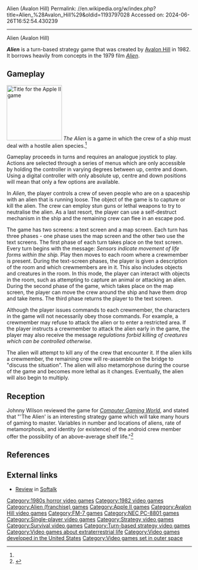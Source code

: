 Alien (Avalon Hill)
Permalink: //en.wikipedia.org/w/index.php?title=Alien_%28Avalon_Hill%29&oldid=1193797028
Accessed on: 2024-06-26T16:52:54.430239



------
Alien (Avalon Hill)
{{Short description|1982 strategy video game}}
{{For|other games of the same name|Alien (Atari 2600)|Alien (video game)}}
{{Infobox VG
|title = Alien
|image = Alien Avalon.jpg
|caption = 
|developer = [[Avalon Hill]]
|publisher = [[Avalon Hill]]
|designer =
|engine =
|released = [[1982 in video gaming|1982]]
|genre = [[Strategy game]]
|modes = [[Single player]]
|platforms = [[Apple II series|Apple II]]
}}

'''''Alien''''' is a turn-based strategy game that was created by [[Avalon Hill]] in 1982. It borrows heavily from concepts in the 1979 film ''[[Alien (film)|Alien]]''.

==Gameplay==
[[Image:alien_1982-title.gif|150px|Title for the Apple II game]]
''The Alien'' is a game in which the crew of a ship must deal with a hostile alien species.<ref name="CGW10"/>

Gameplay proceeds in turns and requires an analogue joystick to play. Actions are selected through a series of menus which are only accessible by holding the controller in varying degrees between up, centre and down. Using a digital controller with only absolute up, centre and down positions will mean that only a few options are available.

In ''Alien'', the player controls a crew of seven people who are on a spaceship with an alien that is running loose. The object of the game is to capture or kill the alien. The crew can employ stun guns or lethal weapons to try to neutralise the alien. As a last resort, the player can use a self-destruct mechanism in the ship and the remaining crew can flee in an escape pod.

The game has two screens: a text screen and a map screen. Each turn has three phases - one phase uses the map screen and the other two use the text screens. The first phase of each turn takes place on the text screen. Every turn begins with the message: ''Sensors indicate movement of life forms within the ship.'' Play then moves to each room where a crewmember is present. During the text-screen phases, the player is given a description of the room and which crewmembers are in it. This also includes objects and creatures in the room. In this mode, the player can interact with objects in the room, such as attempting to capture an animal or attacking an alien. During the second phase of the game, which takes place on the map screen, the player can move the crew around the ship and have them drop and take items. The third phase returns the player to the text screen.

Although the player issues commands to each crewmember, the characters in the game will not necessarily obey those commands. For example, a crewmember may refuse to attack the alien or to enter a restricted area. If the player instructs a crewmember to attack the alien early in the game, the player may also receive the message ''regulations forbid killing of creatures which can be controlled otherwise''.

The alien will attempt to kill any of the crew that encounter it. If the alien kills a crewmember, the remaining crew will re-assemble on the bridge to "discuss the situation". The alien will also metamorphose during the course of the game and becomes more lethal as it changes. Eventually, the alien will also begin to multiply.

==Reception==
Johnny Wilson reviewed the game for ''[[Computer Gaming World]]'', and stated that "'The Alien' is an interesting strategy game which will take many hours of gaming to master. Variables in number and locations of aliens, rate of metamorphosis, and identity (or existence) of the android crew member offer the possibility of an above-average shelf life."<ref name="CGW10">{{cite magazine |last=Wilson |first=Johnny |title=Micro-Reviews |magazine=Computer Gaming World |date=May–Jun 1983 |volume=1 |issue=10 |pages=39}}</ref>

==References==
{{Reflist}}

==External links==
*[https://archive.org/details/softalkv3n09may1983/page/154/mode/2up Review] in [[Softalk]]

[[Category:1980s horror video games]]
[[Category:1982 video games]]
[[Category:Alien (franchise) games]]
[[Category:Apple II games]]
[[Category:Avalon Hill video games]]
[[Category:FM-7 games]]
[[Category:NEC PC-8801 games]]
[[Category:Single-player video games]]
[[Category:Strategy video games]]
[[Category:Survival video games]]
[[Category:Turn-based strategy video games]]
[[Category:Video games about extraterrestrial life]]
[[Category:Video games developed in the United States]]
[[Category:Video games set in outer space]]